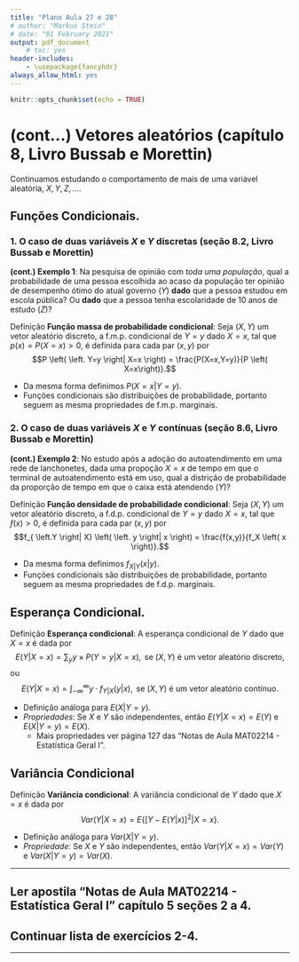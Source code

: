 ```yaml
---
title: "Plano Aula 27 e 28"
# author: "Markus Stein"
# date: "01 February 2021"
output: pdf_document
    # toc: yes
header-includes:
    - \usepackage{fancyhdr}
always_allow_html: yes
---
```

\addtolength{\headheight}{1.0cm}
\pagestyle{fancyplain} 
\lhead{\includegraphics[height=1.5cm]{logoIME.png}}
\rhead{\includegraphics[height=1.5cm]{image_geral1.jpg}}
\chead{UNIVERSIDADE FEDERAL DO RIO GRANDE DO SUL \\
INSTITUTO DE MATEMÁTICA E ESTATÍSTICA \\
DEPARTAMENTO DE ESTATÍSTICA \\
\vspace{0.3cm}
MAT02214 - Estatística Geral 1 - 2024/1
}
\renewcommand{\headrulewidth}{0pt} 

```r
knitr::opts_chunk$set(echo = TRUE)
```

# (cont...) Vetores aleatórios (capítulo 8, Livro Bussab e Morettin)
Continuamos estudando o comportamento de mais de uma variável aleatória, $X, Y, Z, \ldots$.

## Funções Condicionais. 

### 1. O caso de duas variáveis $X$ e $Y$ discretas (seção 8.2, Livro Bussab e Morettin)

**(cont.) Exemplo 1**: Na pesquisa de opinião com *toda uma população*, qual a probabilidade de uma pessoa escolhida ao acaso da população ter opinião de desempenho ótimo do atual governo ($Y$) **dado** que a pessoa estudou em escola pública? Ou **dado** que a pessoa tenha escolaridade de 10 anos de estudo ($Z$)?  

Definição **Função massa de probabilidade condicional**: Seja $(X, Y)$ um vetor aleatório discreto, a f.m.p. condicional de $Y=y$ dado $X=x$, tal que $p(x) = P(X=x)>0$, é definida para cada par $(x, y)$ por 
$$P \left( \left. Y=y \right| X=x \right) = \frac{P(X=x,Y=y)}{P \left( X=x\right)}.$$   

* Da mesma forma definimos $P \left( \left. X=x \right| Y=y \right)$.
* Funções condicionais são distribuições de probabilidade, portanto  seguem as mesma propriedades de f.m.p. marginais.

### 2. O caso de duas variáveis $X$ e $Y$ **contínuas** (seção 8.6, Livro Bussab e Morettin)

**(cont.) Exemplo 2**: No estudo após a adoção do autoatendimento em uma rede de lanchonetes, dada uma propoção $X=x$ de tempo em que o terminal de autoatendimento está em uso, qual a distrição de probabilidade da proporção de tempo em que o caixa está atendendo ($Y$)?  

Definição **Função densidade de probabilidade condicional**: Seja $(X, Y)$ um vetor aleatório discreto, a f.d.p. condicional de $Y=y$ dado $X=x$, tal que $f(x) > 0$, é definida para cada par $(x, y)$ por 
$$f_{ \left.Y \right| X} \left( \left. y \right| x \right) = \frac{f(x,y)}{f_X \left( x \right)}.$$   

* Da mesma forma definimos $f_{ \left. X \right| Y} \left( \left. x \right| y \right)$.
* Funções condicionais são distribuições de probabilidade, portanto  seguem as mesma propriedades de f.d.p. marginais.


## Esperança Condicional. 

Definição **Esperança condicional**: A esperança condicional de $Y$ dado que $X=x$ é dada por   
$$ E \left( \left. Y \right| X=x \right) = \sum_y y \times P \left( \left. Y=y \right| X=x \right), \text{ se } (X,Y) \text{ é um vetor aleatório discreto,}$$
ou
$$ E \left( \left. Y \right| X=x \right) = \int_{-\infty}^{\infty} y \cdot f_{ \left. Y \right| X} \left( \left. y \right| x \right), \text{ se } (X,Y) \text{ é um vetor aleatório contínuo}.$$

* Definição análoga para $E \left( \left. X \right| Y=y \right)$.
* *Propriedades*: Se $X$ e $Y$ são independentes, então $E \left( \left. Y \right| X=x \right) = E \left( Y \right)$ e $E \left( \left. X \right| Y=y \right) = E \left( X \right)$. 
    + Mais propriedades ver página 127 das "Notas de Aula MAT02214 - Estatística Geral I".


## Variância Condicional

Definição **Variância condicional**: A variância condicional de $Y$ dado que $X=x$ é dada por   
$$ Var \left( \left. Y \right| X=x \right) = E \left\{ \left[ Y - E \left(  \left. Y \right| x \right) \right]^2 \left. \right| X=x  \right\}.$$
    
* Definição análoga para $Var \left( \left. X \right| Y=y \right)$.
* *Propriedade*: Se $X$ e $Y$ são independentes, então $Var \left( \left. Y \right| X=x \right) = Var \left( Y \right)$ e $Var \left( \left. X \right| Y=y \right) = Var \left( X \right)$. 

\vspace{0.5cm}

***
<!-- ## Ler slides e ver vídeos da semana 14. -->
## Ler apostila "Notas de Aula MAT02214 - Estatística Geral I" capítulo 5 seções 2 a 4.
## Continuar lista de exercícios 2-4.
***  
